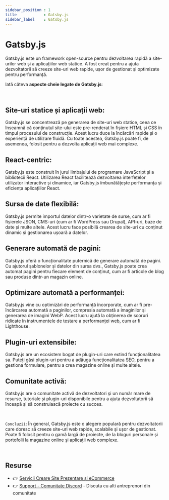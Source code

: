 ```yaml
---
sidebar_position : 1
title            : Gatsby.js 
sidebar_label    : Gatsby.js 
---
```


# Gatsby.js 

Gatsby.js este un framework open-source pentru dezvoltarea rapidă a site-urilor web și a aplicațiilor web statice. 
A fost creat pentru a ajuta dezvoltatorii să creeze site-uri web rapide, ușor de gestionat și optimizate pentru performanță. 

Iată câteva **aspecte cheie legate de Gatsby.js**:

<br />

## **Site-uri statice și aplicații web:** 

Gatsby.js se concentrează pe generarea de site-uri web statice, ceea ce înseamnă că conținutul site-ului este pre-renderat în fișiere HTML și CSS în timpul procesului de construcție. 
Acest lucru duce la încărcări rapide și o experiență de utilizare fluidă. Cu toate acestea, Gatsby.js poate fi, de asemenea, folosit pentru a dezvolta aplicații web mai complexe.

## **React-centric:** 

Gatsby.js este construit în jurul limbajului de programare JavaScript și a bibliotecii React. 
Utilizarea React facilitează dezvoltarea interfețelor utilizator interactive și dinamice, iar Gatsby.js îmbunătățește performanța și eficiența aplicațiilor React.

## **Sursa de date flexibilă:** 

Gatsby.js permite importul datelor dintr-o varietate de surse, cum ar fi fișierele JSON, CMS-uri (cum ar fi WordPress sau Drupal), API-uri, baze de date și multe altele. 
Acest lucru face posibilă crearea de site-uri cu conținut dinamic și gestionarea ușoară a datelor.

## **Generare automată de pagini:** 

Gatsby.js oferă o funcționalitate puternică de generare automată de pagini. Cu ajutorul șablonelor și datelor din sursa dvs., 
Gatsby.js poate crea automat pagini pentru fiecare element de conținut, cum ar fi articole de blog sau produse dintr-un magazin online.

## **Optimizare automată a performanței:** 

Gatsby.js vine cu optimizări de performanță încorporate, cum ar fi pre-încărcarea automată a paginilor, compresia automată a imaginilor și generarea de imagini WebP. 
Acest lucru ajută la obținerea de scoruri ridicate în instrumentele de testare a performanței web, cum ar fi Lighthouse.

## **Plugin-uri extensibile:** 

Gatsby.js are un ecosistem bogat de plugin-uri care extind funcționalitatea sa. Puteți găsi plugin-uri pentru a adăuga funcționalitatea SEO, pentru a gestiona formulare, pentru a crea magazine online și multe altele.

## **Comunitate activă:** 

Gatsby.js are o comunitate activă de dezvoltatori și un număr mare de resurse, tutoriale și plugin-uri disponibile pentru a ajuta dezvoltatorii să înceapă și să construiască proiecte cu succes.

<br />

`Concluzii`: În general, Gatsby.js este o alegere populară pentru dezvoltatorii care doresc să creeze site-uri web rapide, scalabile și ușor de gestionat. 
Poate fi folosit pentru o gamă largă de proiecte, de la bloguri personale și portofolii la magazine online și aplicații web complexe.

<br />

## Resurse

- 👉 [Servicii Creare Site Prezentare si eCommerce](https://websitemarket.ro/)
- 👉 [Support - Comunitate Discord](https://discord.gg/MFRQmAk) - Discuta cu alti antreprenori din comunitate

